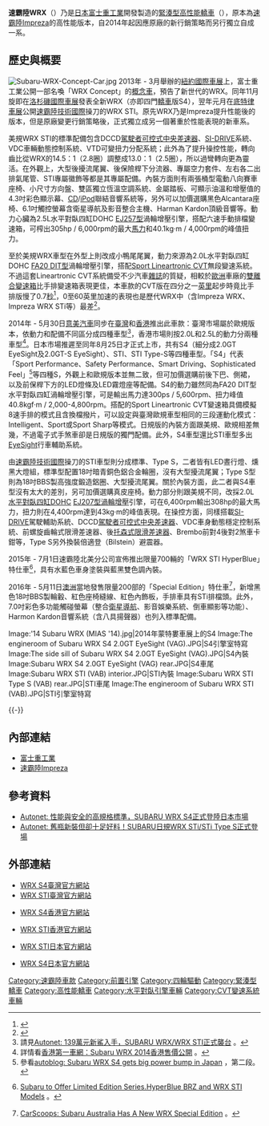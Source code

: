 {{noteTA
|T=zh-cn:斯巴鲁WRX; zh-tw:速霸陸WRX; zh-hk:富士WRX
|1=zh-cn:斯巴鲁; zh-tw:速霸陸; zh-hk:富士
|2=zh-cn:水平对置发动机; zh-tw:水平對臥引擎; zh-hk:水平對向引擎
|3=zh-hans:发动机; zh-hant:引擎;
|4=zh-cn:水平对置四缸; zh-tw:水平對臥四缸; zh-hk:水平對向四缸
|5=zh-cn:手動; zh-hk:棍波; zh-tw:手排
}}

'''速霸陸WRX'''（{{lang-ja|スバル・WRX}}）乃是[[日本|日本]][[富士重工業|富士重工業]]開發製造的[[緊湊型轎車|緊湊型]][[高性能轎車|高性能轎車]]（{{lang|en|sports sedan}}），原本為[[速霸陸Impreza|速霸陸Impreza]]的高性能版本，自2014年起因應原廠的新行銷策略而另行獨立自成一系。

== 歷史與概要 ==
{{Infobox Automobile
|name          = 速霸陸WRX（第一代）
|aka           = 速霸陸WRX S4（日規四門車型）
|image         = File:2015 Subaru WRX STi Type UK Symetrica 2.5 Front.jpg
|manufacturer  = [[富士重工業|富士重工業]]
|predecessor   = [[速霸陸Impreza|速霸陸Impreza]]
|class         = [[緊湊型轎車|緊湊型轎車]]
|assembly      = 
|body_style    = 四門[[高性能轎車|高性能轎車]]
|production    = 2014年迄今
|layout        = [[前置引擎|前置引擎]][[四輪驅動|四輪驅動]]
|transmission  = S4：[[無段自動變速器#Lineartronic_CVT|Sport Lineartronic CVT]]<br>STI：六速手排
|engine        = 2.0L[[水平對臥四缸引擎|水平對臥四缸]]DOHC [[速霸陸EJ族引擎#EJ207型|EJ207型]][[渦輪增壓器|渦輪增壓]]引擎（日規STI）<br>2.0L水平對臥四缸DOHC [[速霸陸FA族引擎#FA20_DIT型|FA20 DIT型]]渦輪增壓引擎<br>2.5L水平對臥四缸DOHC [[速霸陸EJ族引擎#EJ257型|EJ257型]]渦輪增壓引擎（美規STI）
|wheelbase     = 2,650mm
|length        = 4,595mm
|width         = 1,795mm
|height        = 1,475mm
|weight        = 1,480kg-1,490kg
|ftrack        = 1,530mm
|rtrack        = 1,540mm
|fuel_economy  = 
|fuel_capacity = 60L
|related       = [[速霸陸Impreza|速霸陸Impreza]]
|similar       = 
|designer      =
}}

[[File:Subaru-WRX-Concept-Car.jpg|thumb]]
2013年 - 3月舉辦的[[紐約國際車展|紐約國際車展]]上，富士重工業公開一部名喚「WRX Concept」的[[概念車|概念車]]，預告了新世代的WRX。同年11月旋即在[[洛杉磯國際車展|洛杉磯國際車展]]發表全新WRX（亦即四門[[轎車|轎車]]版S4），翌年元月在[[底特律車展|底特律車展]]公開[[速霸陸技術國際|速霸陸技術國際]]操刀的WRX STI。原先WRX乃是Impreza提升性能後的版本，但是原廠變更行銷策略後，正式獨立成另一個著重於性能表現的新車系。

美規WRX STI的標準配備包含DCCD[[駕駛者可控式中央差速器|駕駛者可控式中央差速器]]、[[SI-DRIVE|SI-DRIVE]]系統、VDC車輛動態控制系統、VTD可變扭力分配系統；此外為了提升操控性能，轉向齒比從WRX的14.5：1（2.8圈）調整成13.0：1（2.5圈），所以過彎轉向更為靈活。在外觀上，大型後擾流尾翼、後保險桿下分流器、專屬空力套件、左右各二出排氣尾管、STI專屬徽飾等都是其專屬配備。內裝方面則有兩張桶型電動八向賽車座椅、小尺寸方向盤、雙區獨立恆溫空調系統、金屬踏板、可顯示油溫和增壓值的4.3吋彩色顯示幕、[[CD|CD]]/[[iPod|iPod]]聯結音響系統等，另外可以加價選購黑色Alcantara座椅、6.1吋觸控螢幕含衛星導航及影音整合主機、Harman Kardon頂級音響等。動力心臟為2.5L水平對臥四缸DOHC [[速霸陸EJ族引擎#EJ257型|EJ257型]]渦輪增壓引擎，搭配六速手動排檔變速箱，可榨出305hp / 6,000rpm的最大[[馬力|馬力]]和40.1kg·m / 4,000rpm的峰值扭力。

至於美規WRX車型在外型上則改成小鴨尾尾翼，動力來源為2.0L水平對臥四缸DOHC [[速霸陸FA族引擎#FA20_DIT型|FA20 DIT型]]渦輪增壓引擎，搭配[[無段自動變速器#Lineartronic_CVT|Sport Lineartronic CVT]]無段變速系統。不過這套Lineartronic CVT系統備受不少汽車[[雜誌|雜誌]]的質疑，相較於[[歐洲|歐洲]]車廠的[[雙離合變速箱|雙離合變速箱]]比手排變速箱表現更佳，本車款的CVT版在四分之一[[英里|英里]]起步時竟比手排版慢了0.7[[秒|秒]]<ref>{{cite news |title=2015 Subaru WRX Automatic If you prefer an automatic in this car, you deserve the CVT. |url=http://www.caranddriver.com/reviews/2015-subaru-wrx-automatic-test-review |language=en |publisher=Car and Driver |date=May 2014 |quote=At the test track, this CVT-equipped WRX lagged the stick version, the quarter-mile taking 14.3 seconds at 99 mph, or 0.7 second and 3 mph behind the manual. |accessdate=2014-09-02 |archive-date=2019-01-05 |archive-url=https://web.archive.org/web/20190105155704/https://www.caranddriver.com/reviews/2015-subaru-wrx-automatic-test-review |dead-url=no }}</ref>，0至60英里加速的表現也是歷代WRX中（含Impreza WRX、Impreza WRX STi等）最差<ref>{{cite news |title=First Test:2015 Subaru WRX CVT Bucking History? |url=http://www.motortrend.com/roadtests/sedans/1402_2015_subaru_wrx_cvt_first_test/ |language=en |publisher=Motor Trend |date=February 3, 2014 |quote=Though still under 6 seconds, the CVT-equipped WRX's 0-60 mph run is among the slowest we've ever recorded in a WRX |accessdate=2014-09-02 |archive-date=2015-09-16 |archive-url=https://web.archive.org/web/20150916120704/http://www.motortrend.com/roadtests/sedans/1402_2015_subaru_wrx_cvt_first_test/ |dead-url=no }}</ref>。

2014年 - 5月30日[[台灣意美汽車|意美汽車]]同步在[[臺灣|臺灣]]和[[香港|香港]]推出此車款：臺灣市場屬於歐規版本，依動力和配備不同區分成四種車型<ref>請見[http://subaru.autonet.com.tw/cgi-bin/file_view.cgi?b4050193S4004001 Autonet: 139萬元新鯊入手，SUBARU WRX/WRX STI正式襲台] {{webarchive|url=https://web.archive.org/web/20140904123137/http://subaru.autonet.com.tw/cgi-bin/file_view.cgi?b4050193S4004001 |date=2014-09-04 }}。</ref>，香港市場則按2.0L和2.5L的動力分兩種車型<ref>詳情看[http://www.car1.hk/news/subaru-wrx-price-2014-hk/zh-tw/ 香港第一車網：Subaru WRX 2014香港售價公開] {{webarchive|url=https://web.archive.org/web/20140904131913/http://www.car1.hk/news/subaru-wrx-price-2014-hk/zh-tw/ |date=2014-09-04 }}。</ref>。日本市場推遲至同年8月25日才正式上市，共有S4（細分成2.0GT EyeSight及2.0GT-S EyeSight）、STI、STI Type-S等四種車型。「S4」代表「Sport Performance、Safety Performance、Smart Driving、Sophisticated Feel」<ref>參看{{en}}[http://www.autoblog.com/2014/08/25/subaru-wrx-s4-revealed-jdm-power/ autoblog: Subaru WRX S4 gets big power bump in Japan] {{Wayback|url=http://www.autoblog.com/2014/08/25/subaru-wrx-s4-revealed-jdm-power/ |date=20201112002719 }}，第二段。</ref>等四種S，外觀上和歐規版本並無二致，但可加價選購前後下巴、側裙，以及前保桿下方的LED燈條及LED霧燈座等配備。S4的動力雖然同為FA20 DIT型水平對臥四缸渦輪增壓引擎，可是輸出馬力達300ps / 5,600rpm、扭力峰值40.8kgf·m / 2,000-4,800rpm。搭配的Sport Lineartronic CVT變速箱具備模擬8速手排的模式且含換檔撥片，可以設定與臺灣歐規車型相同的三段運動化模式：Intelligent、Sport或Sport Sharp等模式。日規版的內裝方面跟美規、歐規相差無幾，不過電子式手煞車卻是日規版的獨門配備。此外，S4車型還比STI車型多出[[EyeSight|EyeSight]]行車輔助系統。

由[[速霸陸技術國際|速霸陸技術國際]]操刀的STI車型則分成標準、Type S，二者皆有LED晝行燈、燻黑大燈組，標準型配置18吋暗青銅色鋁合金輪圈，沒有大型擾流尾翼；Type S型則為18吋BBS製高強度鍛造鋁圈、大型擾流尾翼。關於內裝方面，此二者與S4車型沒有太大的差別，另可加價選購真皮座椅。動力部分則跟美規不同，改採2.0L[[水平對臥四缸引擎|水平對臥四缸]]DOHC [[速霸陸EJ族引擎#EJ207型|EJ207型]][[渦輪增壓器|渦輪增壓]]引擎，可在6,400rpm輸出308hp的最大馬力，扭力則在4,400rpm達到43kg·m的峰值表現。在操控方面，同樣搭載[[SI-DRIVE|SI-DRIVE]]駕駛輔助系統、DCCD[[駕駛者可控式中央差速器|駕駛者可控式中央差速器]]、VDC車身動態穩定控制系統、前螺旋齒輪式限滑差速器、後[[托森式限滑差速器|托森式限滑差速器]]、Brembo前對4後對2煞車卡鉗等，Type S另外換裝倍適登（Bilstein）避震器。

2015年 - 7月1日速霸陸北美分公司宣佈推出限量700輛的「WRX STI HyperBlue」特仕車<ref>{{en}}[http://media.subaru.com/pdf.do?id=785 Subaru to Offer Limited Edition Series.HyperBlue BRZ and WRX STI Models] {{Wayback|url=http://media.subaru.com/pdf.do?id=785 |date=20190818032613 }}。</ref>，具有水藍色車身塗裝與藍黑雙色調內裝。

2016年 - 5月11日[[澳洲|澳洲]]當地發售限量200部的「Special Edition」特仕車<ref>{{en}}[http://www.carscoops.com/2016/05/subaru-australia-has-new-wrx-special.html CarScoops: Subaru Australia Has A New WRX Special Edition] {{Wayback|url=http://www.carscoops.com/2016/05/subaru-australia-has-new-wrx-special.html |date=20171015214343 }}。</ref>，新增黑色18吋BBS製輪轂、紅色座椅縫線、紅色內飾板，手排車具有STi排檔頭。此外，7.0吋彩色多功能觸碰螢幕（整合[[卫星导航系统|衛星導航]]、影音娛樂系統、倒車顯影等功能）、Harmon Kardon音響系統（含八具揚聲器）也列入標準配備。

<gallery>
Image:'14 Subaru WRX (MIAS '14).jpg|2014年蒙特婁車展上的S4
Image:The engineroom of Subaru WRX S4 2.0GT EyeSight (VAG).JPG|S4引擎室特寫
Image:The side sill of Subaru WRX S4 2.0GT EyeSight (VAG).JPG|S4內裝
Image:Subaru WRX S4 2.0GT EyeSight (VAG) rear.JPG|S4車尾
Image:Subaru WRX STI (VAB) interior.JPG|STI內裝
Image:Subaru WRX STI Type S (VAB) rear.JPG|STI車尾
Image:The engineroom of Subaru WRX STI (VAB).JPG|STI引擎室特寫
</gallery>
{{-}}

== 內部連結 ==
* [[富士重工業|富士重工業]]
* [[速霸陸Impreza|速霸陸Impreza]]

== 參考資料 ==
* [http://subaru.autonet.com.tw/cgi-bin/mobile.cgi?b4080607 Autonet: 性能與安全的高規格標準，SUBARU WRX S4正式登陸日本市場] {{Wayback|url=http://subaru.autonet.com.tw/cgi-bin/mobile.cgi?b4080607 |date=20200928200612 }}
* [http://subaru.autonet.com.tw/cgi-bin/mobile.cgi?b4080605 Autonet: 舊瓶新裝但卻十足好料！SUBARU日規WRX STi/STi Type S正式登場] {{Wayback|url=http://subaru.autonet.com.tw/cgi-bin/mobile.cgi?b4080605 |date=20160304190243 }}
{{reflist}}

== 外部連結 ==
* [https://web.archive.org/web/20140904132517/http://www.motorimage.net/TW2/showroom/WRX/MY15/?pg=introduction WRX S4臺灣官方網站]
* [https://web.archive.org/web/20140904132513/http://www.motorimage.net/TW2/showroom/STI/MY15/?pg=introduction WRX STI臺灣官方網站]
* {{en}}[http://www.motorimage.net/HK/showroom/WRX/MY15/?pg=introduction WRX S4香港官方網站] {{Wayback|url=http://www.motorimage.net/HK/showroom/WRX/MY15/?pg=introduction |date=20151026223931 }}
* {{en}}[http://www.motorimage.net/HK/showroom/STI/MY15/?pg=introduction WRX STI香港官方網站] {{Wayback|url=http://www.motorimage.net/HK/showroom/STI/MY15/?pg=introduction |date=20151026223924 }}
* {{ja}}[http://www.subaru.jp/wrx/sti/ WRX STI日本官方網站] {{Wayback|url=http://www.subaru.jp/wrx/sti/ |date=20210220132427 }}
* {{ja}}[http://www.subaru.jp/wrx/s4/ WRX S4日本官方網站] {{Wayback|url=http://www.subaru.jp/wrx/s4/ |date=20210202121942 }}

{{Subaru}}

[[Category:速霸陸車款|Category:速霸陸車款]]
[[Category:前置引擎|Category:前置引擎]]
[[Category:四輪驅動|Category:四輪驅動]]
[[Category:緊湊型轎車|Category:緊湊型轎車]]
[[Category:高性能轎車|Category:高性能轎車]]
[[Category:水平對臥引擎車輛|Category:水平對臥引擎車輛]]
[[Category:CVT變速系統車輛|Category:CVT變速系統車輛]]